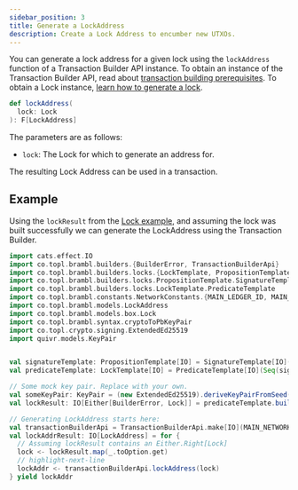 ```yaml
---
sidebar_position: 3
title: Generate a LockAddress
description: Create a Lock Address to encumber new UTXOs.
---
```





You can generate a lock address for a given lock using
the <ScaladocLink path="co/topl/brambl/builders/TransactionBuilderApi.html#lockAddress(Lock):F[LockAddress]"><code>lockAddress</code></ScaladocLink>
function of a Transaction Builder API instance. To obtain an instance of the Transaction Builder API, read about
[transaction building prerequisites](../transactions#prerequisites). To obtain a Lock instance, [learn how to generate a lock](./build-lock).

```scala
def lockAddress(
  lock: Lock
): F[LockAddress]
```

The parameters are as follows:
- `lock`: The Lock for which to generate an address for.

The resulting Lock Address can be used in a transaction.

## Example

Using the `lockResult` from the [Lock example](./build-lock#example), and assuming the lock was built
successfully we can generate the LockAddress using the Transaction Builder.

```scala
import cats.effect.IO
import co.topl.brambl.builders.{BuilderError, TransactionBuilderApi}
import co.topl.brambl.builders.locks.{LockTemplate, PropositionTemplate}
import co.topl.brambl.builders.locks.PropositionTemplate.SignatureTemplate
import co.topl.brambl.builders.locks.LockTemplate.PredicateTemplate
import co.topl.brambl.constants.NetworkConstants.{MAIN_LEDGER_ID, MAIN_NETWORK_ID}
import co.topl.brambl.models.LockAddress
import co.topl.brambl.models.box.Lock
import co.topl.brambl.syntax.cryptoToPbKeyPair
import co.topl.crypto.signing.ExtendedEd25519
import quivr.models.KeyPair


val signatureTemplate: PropositionTemplate[IO] = SignatureTemplate[IO]("ExtendedEd25519", 0)
val predicateTemplate: LockTemplate[IO] = PredicateTemplate[IO](Seq(signatureTemplate), 1)

// Some mock key pair. Replace with your own.
val someKeyPair: KeyPair = (new ExtendedEd25519).deriveKeyPairFromSeed(Array.fill(96)(0: Byte))
val lockResult: IO[Either[BuilderError, Lock]] = predicateTemplate.build(List(someKeyPair.vk))

// Generating LockAddress starts here:
val transactionBuilderApi = TransactionBuilderApi.make[IO](MAIN_NETWORK_ID, MAIN_LEDGER_ID)
val lockAddrResult: IO[LockAddress] = for {
  // Assuming lockResult contains an Either.Right[Lock]
  lock <- lockResult.map(_.toOption.get)
  // highlight-next-line
  lockAddr <- transactionBuilderApi.lockAddress(lock)
} yield lockAddr
```